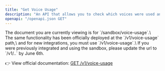 ```yaml
---
title: "Get Voice Usage"
description: "An API that allows you to check which voices were used and how much by period, useful for checking voice generation history."
openapi: "/openapi.json GET"
---
```


<Warning>
  The document you are currently viewing is for `/sandbox/voice-usage`.\
  The same functionality has been officially deployed at the `/v1/voice-usage` path,\
  and for new integrations, you must use `/v1/voice-usage`.\
  If you were previously integrated and using the sandbox, please update the url to `/v1/..` by June 6th.

  👉 View official documentation: [GET /v1/voice-usage](/en/api-reference/endpoints/get-voice-usage)
</Warning>